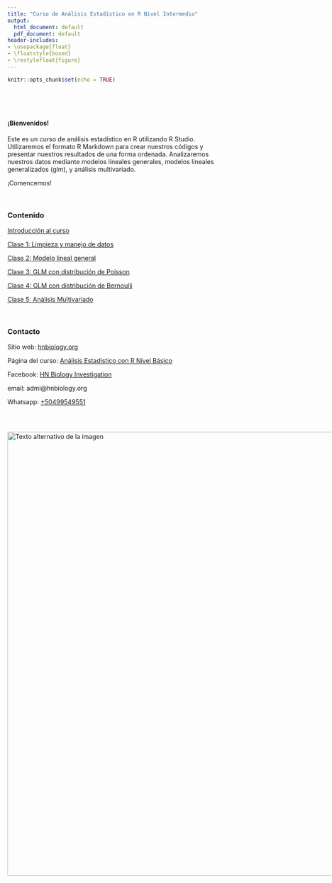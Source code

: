 ---
title: "Curso de Análisis Estadístico en R Nivel Intermedio"
output:
  html_document: default
  pdf_document: default
header-includes:
- \usepackage{float}
- \floatstyle{boxed}
- \restylefloat{figure}
---

```{r setup, include=FALSE}
knitr::opts_chunk$set(echo = TRUE)
```

<br>

<br>

#### ¡Bienvenidos!

Este es un curso de análisis estadístico en R utilizando R Studio. Utilizaremos el formato R Markdown para crear nuestros códigos y presentar nuestros resultados de una forma ordenada. Analizaremos nuestros datos mediante modelos lineales generales, modelos lineales generalizados (glm), y análisis multivariado.

¡Comencemos!

<br>

### Contenido{.tabset .tabset-pills}

[Introducción al curso](Introduccion.html)

[Clase 1: Limpieza y manejo de datos](Limpieza.html)

[Clase 2: Modelo lineal general](Modelo_lineal.html)

[Clase 3: GLM con distribución de Poisson](GLM_Poisson.html)

[Clase 4: GLM con distribución de Bernoulli](GLM_Bernoulli.html)

[Clase 5: Análisis Multivariado](Multivariado.html)

<br>

### Contacto

Sitio web: [hnbiology.org](https://www.hnbiology.org/)

Página del curso: [Análisis Estadístico con R Nivel Básico](https://www.hnbiology.org/an%C3%A1lisis-estad%C3%ADstico-nivel-intermedio)

Facebook: [HN Biology Investigation](https://www.facebook.com/Hn.Biology.Investigation)

email: admi@hnbiology.org

Whatsapp: [+50499549551](https://wa.me/message/TPZWCKRLQDVQF1)

<br>

<div style="display:flex; align-items:center;">
  <img src="Imagenes/HNBI_LOGO2.jpeg" alt="Texto alternativo de la imagen" style="width:1000px;">
</div>